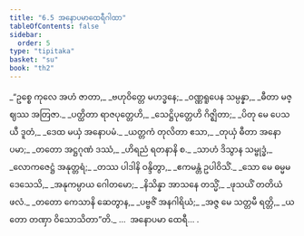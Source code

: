 ```yaml
---
title: "6.5 အနောပမာထေရီဂါထာ"
tableOfContents: false
sidebar:
  order: 5
type: "tipitaka"
basket: "su"
book: "th2"
---
```



<DynamicBreadcrumb />

<Division number="151" book="th2" e="ch" v="19" p="396">

<Paragraph number="210" type="verses" book="th2">
_“ဥစ္စေ ကုလေ အဟံ ဇာတာ,_  
_ဗဟုဝိတ္တေ မဟဒ္ဓနေ;_  
_ဝဏ္ဏရူပေန သမ္ပန္နာ,_  
_ဓီတာ မဇ္ဈဿ အတြဇာ._  

</Paragraph>

</Division>
<Division number="152" book="th2" e="ch" v="19" p="396">

<Paragraph number="211" type="verses" book="th2">
_ပတ္ထိတာ ရာဇပုတ္တေဟိ,_  
_သေဋ္ဌိပုတ္တေဟိ ဂိဇ္ဈိတာ;_  
_ပိတု မေ ပေသယီ ဒူတံ,_  
_ဒေထ မယှံ အနောပမံ._  

</Paragraph>

</Division>
<Division number="153" book="th2" e="ch" v="19" p="396">

<Paragraph number="212" type="verses" book="th2">
_ယတ္တကံ တုလိတာ ဧသာ,_  
_တုယှံ ဓီတာ အနောပမာ;_  
_တတော အဋ္ဌဂုဏံ ဒဿံ,_  
_ဟိရညံ ရတနာနိ စ._  

</Paragraph>

</Division>
<Division number="154" book="th2" e="ch" v="19" p="396">

<Paragraph number="213" type="verses" book="th2">
_သာဟံ ဒိသွာန သမ္ဗုဒ္ဓံ,_  
_လောကဇေဋ္ဌံ အနုတ္တရံ;_  
_တဿ ပါဒါနိ ဝန္ဒိတွာ,_  
_ဧကမန္တံ ဥပါဝိသိံ._  

</Paragraph>

</Division>
<Division number="155" book="th2" e="ch" v="19" p="396">

<Paragraph number="214" type="verses" book="th2">
_သော မေ ဓမ္မမဒေသေသိ,_  
_အနုကမ္ပာယ ဂေါတမော;_  
_နိသိန္နာ အာသနေ တသ္မိံ,_  
_ဖုသယိံ တတိယံ ဖလံ._  

</Paragraph>

</Division>
<Division number="156" book="th2" e="ch" v="19" p="396">

<Paragraph number="215" type="verses" book="th2">
_တတော ကေသာနိ ဆေတွာန,_  
_ပဗ္ဗဇိံ အနဂါရိယံ;_  
_အဇ္ဇ မေ သတ္တမီ ရတ္တိ,_  
_ယတော တဏှာ ဝိသောသိတာ”တိ._  


</Paragraph>
</Division>

<Paragraph number="216" type="center" book="th2">
…  အနောပမာ ထေရီ… .
</Paragraph>